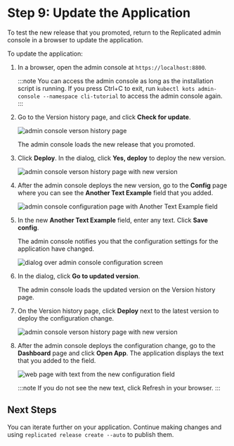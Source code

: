# Step 9: Update the Application

To test the new release that you promoted, return to the Replicated admin console in a browser to update the application.

To update the application:

1. In a browser, open the admin console at `https://localhost:8800`.

   :::note
   You can access the admin console as long as the installation script is running. If you press Ctrl+C to exit, run `kubectl kots admin-console --namespace cli-tutorial` to access the admin console again.
   :::

1. Go to the Version history page, and click **Check for update**.

   ![admin console verson history page](/images/tutorials/tutorial-check-for-update.png)

   The admin console loads the new release that you promoted.

1. Click **Deploy**. In the dialog, click **Yes, deploy** to deploy the new version.

   ![admin console verson history page with new version](/images/tutorials/tutorial-deploy-app.png)

1. After the admin console deploys the new version, go to the **Config** page where you can see the **Another Text Example** field that you added.

   ![admin console configuration page with Another Text Example field](/images/tutorials/tutorial-new-config-item.png)

1. In the new **Another Text Example** field, enter any text. Click **Save config**.

   The admin console notifies you that the configuration settings for the application have changed.

   ![dialog over admin console configuration screen](/images/tutorials/tutorial-go-to-updated-version.png)

1. In the dialog, click **Go to updated version**.

   The admin console loads the updated version on the Version history page.

1. On the Version history page, click **Deploy** next to the latest version to deploy the configuration change.

   ![admin console verson history page with new version](/images/tutorials/tutorial-deploy-config-change.png)

1. After the admin console deploys the configuration change, go to the **Dashboard** page and click **Open App**. The application displays the text that you added to the field.

   ![web page with text from the new configuration field](/images/tutorials/tutorial-updated-app.png)

   :::note
   If you do not see the new text, click Refresh in your browser.
   :::

## Next Steps

You can iterate further on your application. Continue making changes and using `replicated release create --auto` to publish them.
